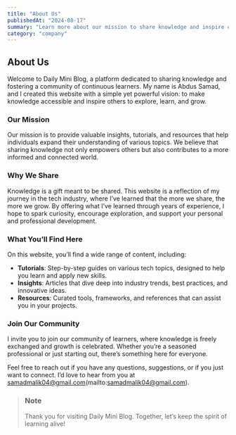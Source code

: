 ```yaml
---
title: "About Us"
publishedAt: "2024-08-17"
summary: "Learn more about our mission to share knowledge and inspire continuous learning."
category: "company"
---
```


## About Us

Welcome to Daily Mini Blog, a platform dedicated to sharing knowledge and fostering a community of continuous learners. My name is Abdus Samad, and I created this website with a simple yet powerful vision: to make knowledge accessible and inspire others to explore, learn, and grow.

### Our Mission

Our mission is to provide valuable insights, tutorials, and resources that help individuals expand their understanding of various topics. We believe that sharing knowledge not only empowers others but also contributes to a more informed and connected world.

### Why We Share

Knowledge is a gift meant to be shared. This website is a reflection of my journey in the tech industry, where I’ve learned that the more we share, the more we grow. By offering what I’ve learned through years of experience, I hope to spark curiosity, encourage exploration, and support your personal and professional development.

### What You’ll Find Here

On this website, you’ll find a wide range of content, including:

- **Tutorials**: Step-by-step guides on various tech topics, designed to help you learn and apply new skills.
- **Insights**: Articles that dive deep into industry trends, best practices, and innovative ideas.
- **Resources**: Curated tools, frameworks, and references that can assist you in your projects.

### Join Our Community

I invite you to join our community of learners, where knowledge is freely exchanged and growth is celebrated. Whether you’re a seasoned professional or just starting out, there’s something here for everyone.

Feel free to reach out if you have any questions, suggestions, or if you just want to connect. I’d love to hear from you at samadmalik04@gmail.com(mailto:samadmalik04@gmail.com).

> ### Note
>
> Thank you for visiting Daily Mini Blog. Together, let’s keep the spirit of learning alive!
